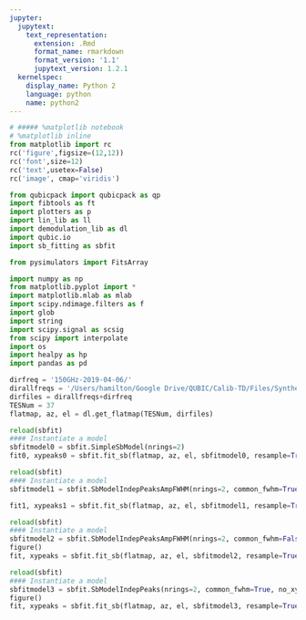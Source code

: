 ```yaml
---
jupyter:
  jupytext:
    text_representation:
      extension: .Rmd
      format_name: rmarkdown
      format_version: '1.1'
      jupytext_version: 1.2.1
  kernelspec:
    display_name: Python 2
    language: python
    name: python2
---
```


```python
# ##### %matplotlib notebook
# %matplotlib inline
from matplotlib import rc
rc('figure',figsize=(12,12))
rc('font',size=12)
rc('text',usetex=False)
rc('image', cmap='viridis')

from qubicpack import qubicpack as qp
import fibtools as ft
import plotters as p
import lin_lib as ll
import demodulation_lib as dl
import qubic.io
import sb_fitting as sbfit

from pysimulators import FitsArray

import numpy as np
from matplotlib.pyplot import *
import matplotlib.mlab as mlab
import scipy.ndimage.filters as f
import glob
import string
import scipy.signal as scsig
from scipy import interpolate
import os
import healpy as hp
import pandas as pd

```

```python
dirfreq = '150GHz-2019-04-06/'
dirallfreqs = '/Users/hamilton/Google Drive/QUBIC/Calib-TD/Files/Synthesized Beams/Synthesized_Beams_Files/'
dirfiles = dirallfreqs+dirfreq
TESNum = 37
flatmap, az, el = dl.get_flatmap(TESNum, dirfiles)

reload(sbfit)
#### Instantiate a model
sbfitmodel0 = sbfit.SimpleSbModel(nrings=2)
fit0, xypeaks0 = sbfit.fit_sb(flatmap, az, el, sbfitmodel0, resample=True, verbose=True, doplot=True)
```

```python
reload(sbfit)
#### Instantiate a model
sbfitmodel1 = sbfit.SbModelIndepPeaksAmpFWHM(nrings=2, common_fwhm=True)

fit1, xypeaks1 = sbfit.fit_sb(flatmap, az, el, sbfitmodel1, resample=True, verbose=True, doplot=True)
```

```python
reload(sbfit)
#### Instantiate a model
sbfitmodel2 = sbfit.SbModelIndepPeaksAmpFWHM(nrings=2, common_fwhm=False)
figure()
fit, xypeaks = sbfit.fit_sb(flatmap, az, el, sbfitmodel2, resample=True, verbose=True, doplot=True)
```

```python
reload(sbfit)
#### Instantiate a model
sbfitmodel3 = sbfit.SbModelIndepPeaks(nrings=2, common_fwhm=True, no_xy_shift=False,distortion=False)
figure()
fit, xypeaks = sbfit.fit_sb(flatmap, az, el, sbfitmodel3, resample=True, verbose=True, doplot=True)
```

```python

```

```python

```

```python

```

